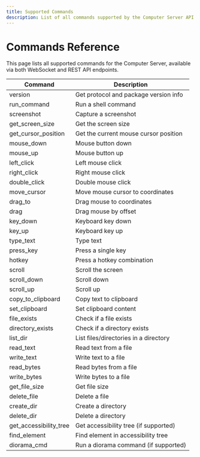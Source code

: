 ```yaml
---
title: Supported Commands
description: List of all commands supported by the Computer Server API (WebSocket and REST).
---
```


# Commands Reference

This page lists all supported commands for the Computer Server, available via both WebSocket and REST API endpoints.

| Command                | Description                           |
| ---------------------- | ------------------------------------- |
| version                | Get protocol and package version info |
| run_command            | Run a shell command                   |
| screenshot             | Capture a screenshot                  |
| get_screen_size        | Get the screen size                   |
| get_cursor_position    | Get the current mouse cursor position |
| mouse_down             | Mouse button down                     |
| mouse_up               | Mouse button up                       |
| left_click             | Left mouse click                      |
| right_click            | Right mouse click                     |
| double_click           | Double mouse click                    |
| move_cursor            | Move mouse cursor to coordinates      |
| drag_to                | Drag mouse to coordinates             |
| drag                   | Drag mouse by offset                  |
| key_down               | Keyboard key down                     |
| key_up                 | Keyboard key up                       |
| type_text              | Type text                             |
| press_key              | Press a single key                    |
| hotkey                 | Press a hotkey combination            |
| scroll                 | Scroll the screen                     |
| scroll_down            | Scroll down                           |
| scroll_up              | Scroll up                             |
| copy_to_clipboard      | Copy text to clipboard                |
| set_clipboard          | Set clipboard content                 |
| file_exists            | Check if a file exists                |
| directory_exists       | Check if a directory exists           |
| list_dir               | List files/directories in a directory |
| read_text              | Read text from a file                 |
| write_text             | Write text to a file                  |
| read_bytes             | Read bytes from a file                |
| write_bytes            | Write bytes to a file                 |
| get_file_size          | Get file size                         |
| delete_file            | Delete a file                         |
| create_dir             | Create a directory                    |
| delete_dir             | Delete a directory                    |
| get_accessibility_tree | Get accessibility tree (if supported) |
| find_element           | Find element in accessibility tree    |
| diorama_cmd            | Run a diorama command (if supported)  |
